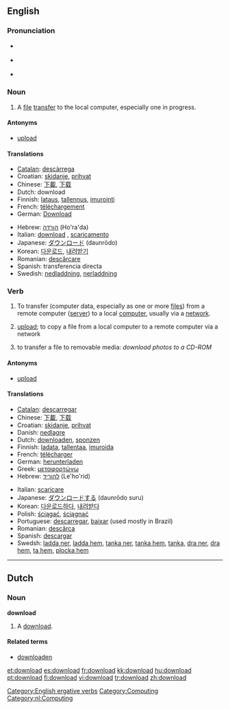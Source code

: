{{see|Download}}
==English==

===Pronunciation===
*{{italbrac|[[RP]]}} {{IPA|/ˌdaʊnˈləʊd/}}
*{{italbrac|US}} {{IPA|/ˈdaʊnˌloʊd/}}
*{{audio|en-us-download.ogg|Audio (US)}}

===Noun===
{{en-noun}}

# A [[file]] [[transfer]] to the local computer, especially one in progress.

====Antonyms====
*[[upload]]

====Translations====
{{top}}
*[[Catalan]]: [[descàrrega]]
*Croatian: [[skidanje]], [[prihvat]]
*Chinese: [[下載]], [[下载]]
*Dutch: download {{m}}
*Finnish: [[lataus]], [[tallennus]], [[imurointi]] {{italbrac|slang}}
*French: [[téléchargement]] {{m}}
*German: [[Download]] {{n}}
{{mid}}
*Hebrew: [[הורדה]] (Ho'ra'da) {{f}}
*Italian: [[download#Italian|download]] {{m}}, [[scaricamento]] {{m}}
*Japanese: [[ダウンロード]] (daunrōdo)
*Korean: [[다운로드]], [[내려받기]]
*Romanian: [[descărcare]] {{f}}
*Spanish: transferencia directa
*Swedish: [[nedladdning]], [[nerladdning]]
{{bottom}}

===Verb===
{{en-verb}}

# {{transitive}}To transfer (computer data, especially as one or more [[file|files]]) from a remote computer ([[server]]) to a local [[computer]], usually via a [[network]].
# {{context|transitive|nonstandard}} [[upload]]; to copy a file from a local computer to a remote computer via a network
# {{context|transitive|nonstandard}} to transfer a file to removable media: ''download photos to a CD-ROM''

====Antonyms====
*[[upload]]

====Translations====
{{top}}
*[[Catalan]]: [[descarregar]]
*Chinese: [[下載]], [[下载]]
*Croatian: [[skidanje]], [[prihvat]]
*Danish: [[nedlagre]]
*Dutch: [[downloaden]], [[sponzen]]
*Finnish: [[ladata]], [[tallentaa]], [[imuroida]] {{italbrac|slang}}
*French: [[télécharger]]
*German: [[herunterladen]]
*Greek: [[μεταφορτώνω]]
*Hebrew: [[להוריד]] (Le'ho'rid)
{{mid}}
*Italian: [[scaricare]]
*Japanese: [[ダウンロードする]] (daunrōdo suru)
*Korean: [[다운로드하다]], [[내려받다]]
*Polish: [[ściągać]], [[ściągnąć]]
*Portuguese: [[descarregar]], [[baixar]] (used mostly in Brazil)
*Romanian: [[descărca]]
*Spanish: [[descargar]]
*Swedsh: [[ladda ner]], [[ladda hem]], [[tanka ner]], [[tanka hem]], [[tanka]], [[dra ner]], [[dra hem]], [[ta hem]], [[plocka hem]]
{{bottom}}

[[Category:English ergative verbs]]
[[Category:Computing]]

----

==Dutch==

===Noun===
'''download''' {{m}}

# A [[#English|download]].

====Related terms====
*[[downloaden]]

[[Category:nl:Computing]]

[[et:download]]
[[es:download]]
[[fr:download]]
[[kk:download]]
[[hu:download]]
[[pt:download]]
[[fi:download]]
[[vi:download]]
[[tr:download]]
[[zh:download]]